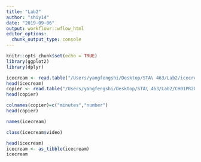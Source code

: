 ```yaml
---
title: "Lab2"
author: "shiy14"
date: "2019-09-06"
output: workflowr::wflow_html
editor_options:
  chunk_output_type: console
---
```



```r
knitr::opts_chunk$set(echo = TRUE)
library(ggplot2)
library(dplyr)
```

```r
icecream <- read.table("/Users/yangfengshi/Desktop/STA\ 463/Lab2/icecream.txt")
head(icecream)
copier <- read.table("/Users/yangfengshi/Desktop/STA\ 463/Lab2/CH01PR20.txt")
head(copier)
```

```r
colnames(copier)=c("minutes","number")
head(copier)
```


```r
names(icecream)
```


```r
class(icecream$video)
```

```r
head(icecream)
icecream <- as_tibble(icecream)
icecream
```

